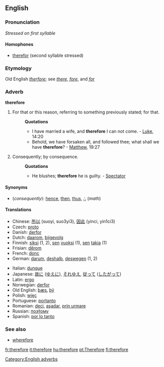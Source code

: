 ==English==

{{rank|rest|2|open|326|therefore|feet|lay|along}}

===Pronunciation===
''Stressed on first syllable''

====Homophones====
*[[therefor]] (second syllable stressed)

===Etymology===
Old English ''[[therfore]]''; see ''[[there]]'', ''[[fore]]'', and ''[[for]]''

===Adverb===
'''therefore'''

# For that or this reason, referring to something previously stated; for that.
#:'''Quotations'''
#:*I have married a wife, and '''therefore''' I can not come. - [[Luke]], 14:20
#:*Behold, we have forsaken all, and followed thee; what shall we have '''therefore'''? - [[Matthew]], 19:27
# Consequently; by consequence.
#:'''Quotations'''
#:*He blushes; '''therefore''' he is guilty. - [[Spectator]]

====Synonyms====
*(''consequently''): [[hence]], [[then]], [[thus]], [[∴]] (''math'')

====Translations====
{{top}}
*Chinese: [[所以]] (suoyi, suo3yi3), [[因此]] (yinci, yin1ci3)
*Czech: [[proto]]
*Danish: [[derfor]]
*Dutch: [[daarom]], [[bijgevolg]]
*Finnish: [[siksi]] (1, 2), [[se#Finnish|sen]] [[vuoksi]] (1), [[se#Finnish|sen]] [[takia]] (1)
*Frisian: [[dêrom]]
*French: [[donc]]
*German: [[darum]], [[deshalb]], [[deswegen]] (1, 2)
{{mid}}
*Italian: [[dunque]]
*Japanese: [[故に]] ([[ゆえに]]), [[それゆえ]], [[従って]] ([[したがって]])
*Latin: [[ergo]]
*Norwegian: [[derfor]]
*Old English: [[þæs]], [[þy|þȳ]]
*Polish: [[więc]]
*Portuguese: [[portanto]]
*Romanian: [[deci]], [[aşadar]], [[prin urmare]]
*Russian: [[поэтому|поэ́тому]]
*Spanish: [[por lo tanto]]
{{bottom}}

===See also===
*[[wherefore]]

[[Category:English adverbs]]

[[fr:therefore]]
[[it:therefore]]
[[hu:therefore]]
[[pt:Therefore]]
[[fi:therefore]]